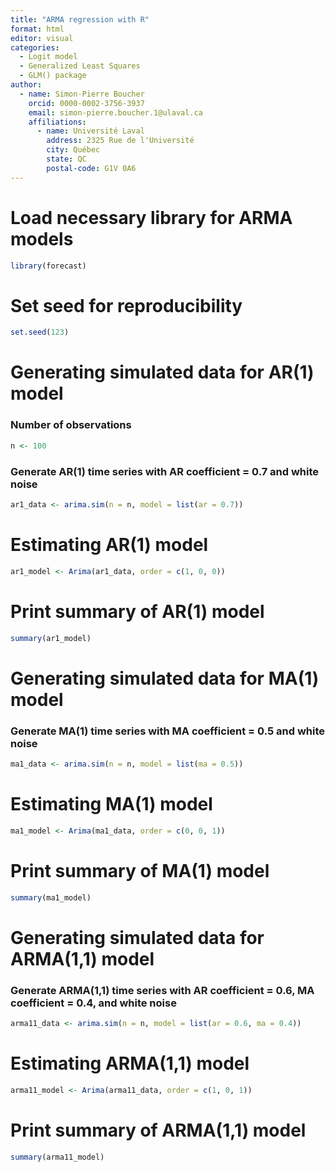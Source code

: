 ```yaml
---
title: "ARMA regression with R"
format: html
editor: visual
categories:
  - Logit model
  - Generalized Least Squares
  - GLM() package
author:
  - name: Simon-Pierre Boucher
    orcid: 0000-0002-3756-3937
    email: simon-pierre.boucher.1@ulaval.ca
    affiliations:
      - name: Université Laval
        address: 2325 Rue de l'Université
        city: Québec
        state: QC 
        postal-code: G1V 0A6
---
```

# Load necessary library for ARMA models

```r
library(forecast)
```

# Set seed for reproducibility

```r
set.seed(123)
```

# Generating simulated data for AR(1) model
### Number of observations

```r
n <- 100
```

### Generate AR(1) time series with AR coefficient = 0.7 and white noise

```r
ar1_data <- arima.sim(n = n, model = list(ar = 0.7))
```

# Estimating AR(1) model

```r
ar1_model <- Arima(ar1_data, order = c(1, 0, 0))
```

# Print summary of AR(1) model

```r
summary(ar1_model)
```

# Generating simulated data for MA(1) model
### Generate MA(1) time series with MA coefficient = 0.5 and white noise

```r
ma1_data <- arima.sim(n = n, model = list(ma = 0.5))
```

# Estimating MA(1) model

```r
ma1_model <- Arima(ma1_data, order = c(0, 0, 1))
```

# Print summary of MA(1) model

```r
summary(ma1_model)
```

# Generating simulated data for ARMA(1,1) model
### Generate ARMA(1,1) time series with AR coefficient = 0.6, MA coefficient = 0.4, and white noise

```r
arma11_data <- arima.sim(n = n, model = list(ar = 0.6, ma = 0.4))
```

# Estimating ARMA(1,1) model

```r
arma11_model <- Arima(arma11_data, order = c(1, 0, 1))
```

# Print summary of ARMA(1,1) model

```r
summary(arma11_model)
```